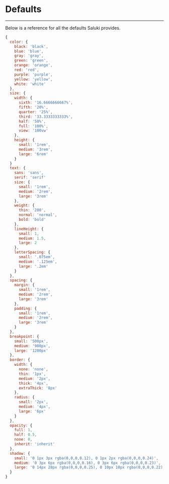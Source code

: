 # Defaults

---

Below is a reference for all the defaults Saluki provides.

```js
{
  color: {
    black: 'black',
    blue: 'blue',
    gray: 'gray',
    green: 'green',
    orange: 'orange',
    red: 'red',
    purple: 'purple',
    yellow: 'yellow',
    white: 'white'
  },
  size: {
    width: {
      sixth: '16.6666666667%',
      fifth: '20%',
      quarter: '25%',
      third: '33.3333333333%',
      half: '50%',
      full: '100%',
      view: '100vw'
    },
    height: {
      small: '1rem',
      medium: '3rem',
      large: '6rem'
    }
  }
  text: {
    sans: 'sans',
    serif: 'serif'
    size: {
      small: '1rem',
      medium: '2rem',
      large: '3rem'
    },
    weight: {
      thin: '200',
      normal: 'normal',
      bold: 'bold'
    },
    lineHeight: {
      small: 1,
      medium: 1.5,
      large: 2
    },
    letterSpacing: {
      small: '.075em',
      medium: '.125em',
      large: '.2em'
    }
  },
  spacing: {
    margin: {
      small: '1rem',
      medium: '2rem',
      large: '3rem'
    },
    padding: {
      small: '1rem',
      medium: '2rem',
      large: '3rem'
    }
  },
  breakpoint: {
    small: '500px',
    medium: '900px',
    large: '1200px'
  },
  border: {
    width: {
      none: 'none',
      thin: '1px',
      medium: '2px',
      thick: '4px',
      extraThick: '8px'
    },
    radius: {
      small: '2px',
      medium: '4px',
      large: '6px'
    }
  },
  opacity: {
    full: 1,
    half: 0.5,
    none: 0,
    inherit: 'inherit'
  },
  shadow: {
    small: '0 1px 3px rgba(0,0,0,0.12), 0 1px 2px rgba(0,0,0,0.24)',
    medium: '0 3px 6px rgba(0,0,0,0.16), 0 3px 6px rgba(0,0,0,0.23)',
    large: '0 14px 28px rgba(0,0,0,0.25), 0 10px 10px rgba(0,0,0,0.22)'
  }
}
```

